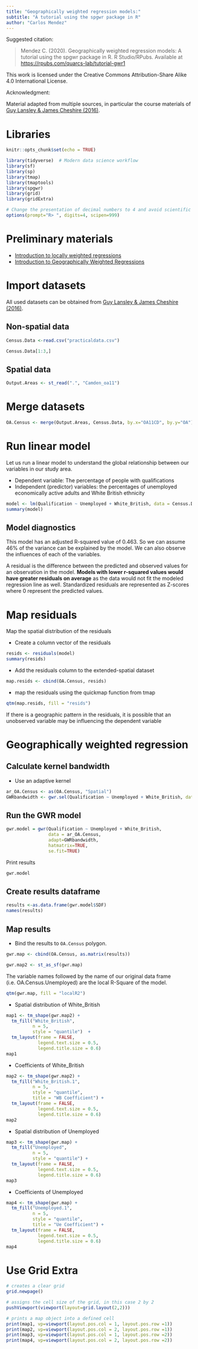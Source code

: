 ```yaml
---
title: "Geographically weighted regression models:"
subtitle: "A tutorial using the spgwr package in R"
author: "Carlos Mendez"
---
```

Suggested citation: 

> Mendez C. (2020).  Geographically weighted regression models: A tutorial using the spgwr package in R. R Studio/RPubs. Available at <https://rpubs.com/quarcs-lab/tutorial-gwr1>

This work is licensed under the Creative Commons Attribution-Share Alike 4.0 International License. 

Acknowledgment:

Material adapted from multiple sources, in particular the course materials of [Guy Lansley & James Cheshire (2016)](https://data.cdrc.ac.uk/tutorial/an-introduction-to-spatial-data-analysis-and-visualisation-in-r).

# Libraries

```r
knitr::opts_chunk$set(echo = TRUE)

library(tidyverse)  # Modern data science workflow
library(sf)
library(sp)
library(tmap)
library(tmaptools)
library(spgwr)
library(grid)
library(gridExtra)

# Change the presentation of decimal numbers to 4 and avoid scientific notation
options(prompt="R> ", digits=4, scipen=999)
```

# Preliminary materials

- [Introduction to locally weighted regressions](https://youtu.be/Vf7oJ6z2LCc)
- [Introduction to Geographically Weighted Regressions](https://youtu.be/CpH8B2SiqdM) 

# Import datasets

 All used datasets can be obtained from [Guy Lansley & James Cheshire (2016)](https://data.cdrc.ac.uk/tutorial/an-introduction-to-spatial-data-analysis-and-visualisation-in-r).

## Non-spatial data

```r
Census.Data <-read.csv("practicaldata.csv")
```

```r
Census.Data[1:3,]
```


## Spatial data

```r
Output.Areas <- st_read(".", "Camden_oa11")
```


# Merge datasets
```r
OA.Census <- merge(Output.Areas, Census.Data, by.x="OA11CD", by.y="OA")
```

# Run linear model
Let us  run a linear model to understand the global relationship between our variables in our study area.

- Dependent variable:  The percentage of people with qualifications
- Independent (predictor) variables: the percentages of unemployed economically active adults and White British ethnicity 

```r
model <- lm(Qualification ~ Unemployed + White_British, data = Census.Data)
summary(model)

```

## Model diagnostics

This model has an adjusted R-squared value of 0.463. So we can assume 46% of the variance can be explained by the model. We can also observe the influences of each of the variables. 

A residual is the difference between the predicted and observed values for an observation in the model. **Models with lower r-squared values would have greater residuals on average** as the data would not fit the modeled regression line as well. Standardized residuals are represented as Z-scores where 0 represent the predicted values.

# Map residuals

Map the spatial distribution of the residuals

- Create a column vector of the residuals
```r
resids <- residuals(model)
summary(resids)
```

- Add the residuals column to the extended-spatial dataset

```r
map.resids <- cbind(OA.Census, resids) 
```

-  map the residuals using the quickmap function from tmap

```r
qtm(map.resids, fill = "resids")
```
If there is a geographic pattern in the residuals, it is possible that an unobserved variable may be influencing the dependent variable

# Geographically weighted regression

## Calculate kernel bandwidth

- Use an adaptive kernel

```r
ar_OA.Census <- as(OA.Census, "Spatial")
GWRbandwidth <- gwr.sel(Qualification ~ Unemployed + White_British, data = ar_OA.Census, adapt = T)
```
## Run the GWR model

```r
gwr.model = gwr(Qualification ~ Unemployed + White_British,
                data = ar_OA.Census,
                adapt=GWRbandwidth,
                hatmatrix=TRUE,
                se.fit=TRUE) 
```

Print results

```r
gwr.model
```

## Create results dataframe 

```r
results <-as.data.frame(gwr.model$SDF)
names(results)
```

## Map results

- Bind the results to `OA.Census` polygon.

```r
gwr.map <- cbind(OA.Census, as.matrix(results))
```

```r
gwr.map2 <- st_as_sf(gwr.map)
```


The variable names followed by the name of our original data frame (i.e. OA.Census.Unemployed) are the local R-Square of the model.

```r
qtm(gwr.map, fill = "localR2")
```

- Spatial distribution of White_British

```r
map1 <- tm_shape(gwr.map2) + 
  tm_fill("White_British",
          n = 5,
          style = "quantile")  +
  tm_layout(frame = FALSE,
            legend.text.size = 0.5,
            legend.title.size = 0.6)
map1
```

- Coefficients of  White_British


```r
map2 <- tm_shape(gwr.map2) +
  tm_fill("White_British.1",
          n = 5,
          style = "quantile",
          title = "WB Coefficient") +
  tm_layout(frame = FALSE,
            legend.text.size = 0.5,
            legend.title.size = 0.6)
map2
```


- Spatial distribution of Unemployed 

```r
map3 <- tm_shape(gwr.map) +
  tm_fill("Unemployed",
          n = 5,
          style = "quantile") +
  tm_layout(frame = FALSE,
            legend.text.size = 0.5,
            legend.title.size = 0.6)
map3
```

- Coefficients of Unemployed

```r
map4 <- tm_shape(gwr.map) +
  tm_fill("Unemployed.1",
          n = 5,
          style = "quantile",
          title = "Ue Coefficient") +
  tm_layout(frame = FALSE,
            legend.text.size = 0.5,
            legend.title.size = 0.6)
map4 
```



# Use Grid Extra

```r
# creates a clear grid
grid.newpage()

# assigns the cell size of the grid, in this case 2 by 2
pushViewport(viewport(layout=grid.layout(2,2)))

# prints a map object into a defined cell   
print(map1, vp=viewport(layout.pos.col = 1, layout.pos.row =1))
print(map2, vp=viewport(layout.pos.col = 2, layout.pos.row =1))
print(map3, vp=viewport(layout.pos.col = 1, layout.pos.row =2))
print(map4, vp=viewport(layout.pos.col = 2, layout.pos.row =2))
```
